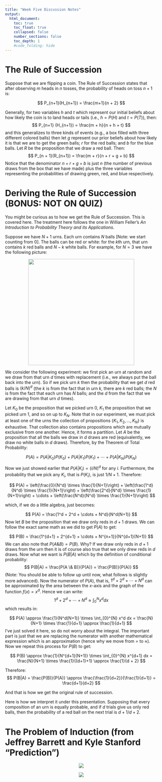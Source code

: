 ```yaml
---
title: "Week Five Discussion Notes"
output:
  html_document:
    toc: true
    toc_float: true
    collapsed: false
    number_sections: false
    toc_depth: 1
    #code_folding: hide
---
```


# The Rule of Succession

Suppose that we are flipping a coin. The Rule of Succession states that after observing $m$ heads in $n$ tosses, the probability of heads on toss $n+1$ is:

$$
P_{n+1}(H_{n+1}) = \frac{m+1}{n + 2}
$$

Generally, for two variables $h$ and $t$ which represent our initial beliefs about how likely the coin is to land heads or tails (i.e., $h = P(H)$ and $t = P(T)$), then:
$$
P_{n+1} (H_{n+1}) = \frac{m + h}{n + h + t}
$$
and this generalizes to three kinds of events (e.g., a box filled with three different colored balls) then let $g$ represent our prior beliefs about how likely it is that we are to get the green balls; $r$ for the red balls; and $b$ for the blue balls. Let $R$ be the proposition that we draw a red ball. Then:
$$
P_{n + 1}(R_{n+1}) = \frac{m + r}{n + r + g + b}
$$
Notice that the denominator $n + r + g + b$ is just $n$ (the number of previous draws from the box that we have made) plus the three variables representing the probabilities of drawing green, red, and blue respectively.

# Deriving the Rule of Succession (BONUS: NOT ON QUIZ)

You might be curious as to how we get the Rule of Succession. This is covered here. The treatment here follows the one in William Feller's *An Introduction to Probability Theory and its Applications*.

Suppose we have $N + 1$ urns. Each urn contains $N$ balls [Note: we start counting from $0$]. The balls can be red or white: for the $k$th urn, that urn contains $k$ red balls and $N - k$ white balls. For example, for $N = 3$ we have the following picture:

<center>

![](Pictures/Week61.png){width=350px}

</center>

We consider the following experiment: we first pick an urn at random and we draw from that urn $d$ times with replacement (i.e., we always put the ball back into the urn). So if we pick urn $k$ then the probability that we get $d$ red balls is $(k/N)^d$ (the $k$ is from the fact that in urn $k$, there are $k$ red balls; the $N$ is from the fact that each urn has $N$ balls; and the $d$ from the fact that we are drawing from that urn $d$ times).

Let $K_0$ be the proposition that we picked urn $0$, $K_1$ the proposition that we picked urn $1$, and so on up to $K_{N}$. Note that in our experiment, we must pick at least one of the urns the collection of propositions $\{K_1,K_2,\ldots,K_N\}$ is exhaustive. That collection also contains propositions which are mutually exclusive from one another. Hence, it forms a partition. Let $A$ be the proposition that all the balls we draw in $d$ draws are red (equivalently, we draw no white balls in $d$ draws). Therefore, by the Theorem of Total Probability:

$$
P(A) = P(A|K_0)P(K_0) + P(A|K_1)P(K_1) + \cdots + P(A|K_{N})P(K_{N})
$$

Now we just showed earlier that $P(A|K_i) = (i/N)^d$ for any $i$. Furthermore, the probability that we pick any $K_i$, that is $P(K_i)$, is just $1/N+1$. Therefore:

$$
P(A) = \left(\frac{0}{N^d} \times \frac{1}{N+1}\right) + \left(\frac{1^d}{N^d} \times \frac{1}{N+1}\right) + \left(\frac{2^d}{N^d} \times \frac{1}{N+1}\right) + \cdots + \left(\frac{N^d}{N^d} \times \frac{1}{N+1}\right) 
$$

which, if we do a little algebra, just becomes:

$$
P(A) = \frac{1^d + 2^d + \cdots + N^d}{N^d(N+1)}
$$
Now let $B$ be the proposition that we draw only reds in $d + 1$ draws. We can follow the exact same math as we did to get $P(A)$ to get:

$$
P(B) = \frac{1^{d+1} + 2^{d+1} + \cdots + N^{n+1}}{N^{d+1}(N+1)}
$$
We can also note that $P(A \& B) = P(B)$. Why? If we draw only reds in $d + 1$ draws from the urn then it is of course also true that we only drew reds in $d$ draws. Now what we want is $P(B|A)$ which by the definition of conditional probability:
$$
P(B|A) = \frac{P(A \& B)}{P(A)} = \frac{P(B)}{P(A)}
$$
(Note: You should be able to follow up until now, what follows is slightly more advanced). Now the numerator of $P(A)$, that is, $1^d + 2^d + \cdots + N^d$ can be approximated by the area between the $x$-axis and the graph of the function $f(x) = x^d$. Hence we can write:
$$
1^d + 2^d + \cdots + N^d \approx \int_{0}^{N} x^d dx
$$
which results in:

$$
P(A) \approx \frac{1}{N^d(N+1)} \times \int_{0}^{N} x^d dx = \frac{N}{N+1} \times \frac{1}{d+1} \approx \frac{1}{d+1}
$$
I've just solved it here, so do not worry about the integral. The important part is just that we are replacing the numerator with another mathematical expression which is an approximation (hence why we move from $=$ to $\approx$). Now we repeat this process for $P(B)$ to get:

$$
P(B) \approx \frac{1}{N^{d+1}(N+1)} \times \int_{0}^{N} x^{d+1} dx = \frac{N}{N+1} \times \frac{1}{(d+1)+1} \approx \frac{1}{d + 2}
$$

Therefore:
$$
P(B|A) = \frac{P(B)}{P(A)} \approx \frac{\frac{1}{d+2}}{\frac{1}{d+1}} = \frac{d+1}{d+2} 
$$

And that is how we get the original rule of succession.

Here is how we interpret it under this presentation. Supposing that every composition of an urn is equally probable, and if $d$ trials give us only red balls, then the probability of a red ball on the next trial is $d+1/d+2$. 

# The Problem of Induction (from Jeffrey Barrett and Kyle Stanford "Prediction")

<center>

![](Pictures/Week62.png)

</center>

<center>

![](Pictures/Week63.png)

</center>